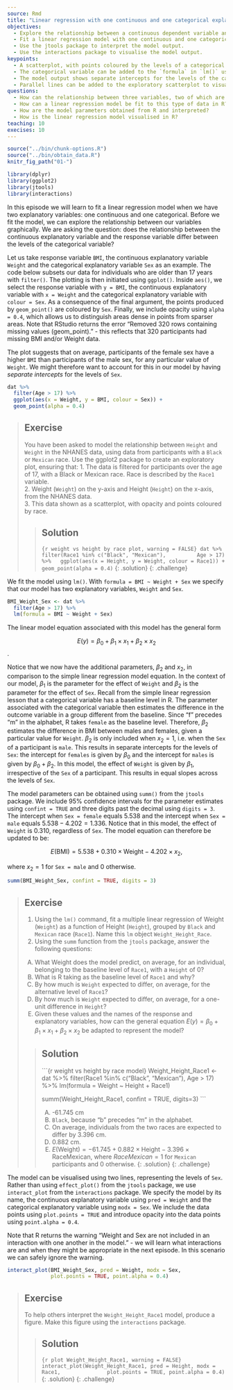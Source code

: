 ---
source: Rmd
title: "Linear regression with one continuous and one categorical explanatory variable"
objectives:
  - Explore the relationship between a continuous dependent variable and two explanatory variables, one continuous and one categorical, using ggplot2. 
  - Fit a linear regression model with one continuous and one categorical explanatory variable using lm(). 
  - Use the jtools package to interpret the model output. 
  - Use the interactions package to visualise the model output.
keypoints:
  - A scatterplot, with points coloured by the levels of a categorical variable, can be used to explore the relationship between two continuous variables and a categorical variable.
  - The categorical variable can be added to the `formula` in `lm()` using a `+`.
  - The model output shows separate intercepts for the levels of the categorical variable. The slope across the levels of the categorical variable is held constant. 
  - Parallel lines can be added to the exploratory scatterplot to visualise the linear regression model. 
questions:
  - How can the relationship between three variables, two of which are continuous and one of which is categorical, be visualised in R?
  - How can a linear regression model be fit to this type of data in R?
  - How are the model parameters obtained from R and interpreted?
  - How is the linear regression model visualised in R?
teaching: 10
execises: 10
---

```{r, include=FALSE}
source("../bin/chunk-options.R")
source("../bin/obtain_data.R")
knitr_fig_path("01-")

library(dplyr)
library(ggplot2)
library(jtools)
library(interactions)
```

In this episode we will learn to fit a linear regression model when we have two explanatory variables: one continuous and one categorical. Before we fit the model, we can explore the relationship between our variables graphically. We are asking the question: does the relationship between the continuous explanatory variable and the response variable differ between the levels of the categorical variable?

Let us take response variable `BMI`, the continuous explanatory variable `Weight` and the categorical explanatory variable `Sex` as an example. The code below subsets our data for individuals who are older than 17 years with `filter()`. The plotting is then initiated using `ggplot()`. Inside `aes()`, we select the response variable with `y = BMI`, the continuous explanatory variable with `x = Weight` and the categorical explanatory variable with `colour = Sex`. As a consequence of the final argument, the points produced by `geom_point()` are coloured by `Sex`. Finally, we include opacity using `alpha = 0.4`, which allows us to distinguish areas dense in points from sparser areas. Note that RStudio returns the error "Removed 320 rows containing missing values (geom_point)." - this reflects that 320 participants had missing BMI and/or Weight data. 

The plot suggests that on average, participants of the female sex have a higher `BMI` than participants of the male sex, for any particular value of `Weight`. We might therefore want to account for this in our model by having *separate intercepts* for the levels of `Sex`.

```{r BMI_Weight_Sex exploratory plot, warning = FALSE}
dat %>%
  filter(Age > 17) %>%
  ggplot(aes(x = Weight, y = BMI, colour = Sex)) +
  geom_point(alpha = 0.4) 
```

> ## Exercise  
> You have been asked to model the relationship between `Height`
> and `Weight` in the NHANES data, using data from participants
> with a `Black` or `Mexican` race. Use the ggplot2
> package to create an exploratory plot, ensuring that:
> 1. The data is filtered for participants over the age of 17, with a 
> Black or Mexican race. Race is described by the `Race1` variable.  
> 2. Weight (`Weight`) on the y-axis and Height (`Height`) on the x-axis, from the NHANES data.  
> 3. This data shown as a scatterplot, with opacity and points coloured by race.
>
> > ## Solution
> > 
> > ```{r weight vs height by race plot, warning = FALSE}
> > dat %>%
> >   filter(Race1 %in% c("Black", "Mexican"),
> >          Age > 17) %>%
> >   ggplot(aes(x = Height, y = Weight, colour = Race1)) +
> >   geom_point(alpha = 0.4)
> > ```
> {: .solution}
{: .challenge}

We fit the model using `lm()`. With `formula = BMI ~ Weight + Sex` we specify that our model has two explanatory variables, `Weight` and `Sex`. 

```{r fit BMI_Weight_Sex}
BMI_Weight_Sex <- dat %>%
  filter(Age > 17) %>%
  lm(formula = BMI ~ Weight + Sex)
```

The linear model equation associated with this model has the general form

$$E(y) = \beta_0 + \beta_1 \times x_1 + \beta_2 \times x_2$$.

Notice that we now have the additional parameters, $\beta_2$ and $x_2$, in comparison to the simple linear regression model equation. In the context of our model, $\beta_1$ is the parameter for the effect of `Weight` and $\beta_2$ is the parameter for the effect of `Sex`. Recall from the simple linear regression lesson that a categorical variable has a baseline level in R. The parameter associated with the categorical variable then estimates the difference in the outcome variable in a group different from the baseline. Since "f" precedes "m" in the alphabet, R takes `female` as the baseline level. Therefore, $\beta_2$ estimates the difference in BMI between males and females, given a particular value for `Weight`. $\beta_2$ is only included when $x_2 = 1$, i.e. when the `Sex` of a participant is `male`. This results in separate intercepts for the levels of `Sex`: the intercept for `females` is given by $\beta_0$ and the intercept for `males` is given by $\beta_0 + \beta_2$. In this model, the effect of `Weight` is given by $\beta_1$, irrespective of the `Sex` of a participant. This results in equal slopes across the levels of `Sex`. 

The model parameters can be obtained using `summ()` from the `jtools` package. We include 95% confidence intervals for the parameter estimates using `confint = TRUE` and three digits past the decimal using `digits = 3`. The intercept when `Sex = female` equals $5.538$ and the intercept when `Sex = male` equals $5.538 - 4.202 = 1.336$. Notice that in this model, the effect of `Weight` is $0.310$, regardless of `Sex`. The model equation can therefore be updated to be:

$$E(\text{BMI}) = 5.538 + 0.310 \times \text{Weight} -4.202 \times x_2,$$  

where $x_2 = 1$ for `Sex = male` and $0$ otherwise. 


```{r summ BMI_Weight_Sex}
summ(BMI_Weight_Sex, confint = TRUE, digits = 3)
```

> ## Exercise  
> 1. Using the `lm()` command, fit a multiple linear regression of Weight
> (`Weight`) as a function of Height (`Height`), grouped by `Black` and `Mexican` race (`Race1`). Name this `lm` object `Weight_Height_Race`.  
> 2. Using the `summ` function from the `jtools` package, answer the following questions:
>   
> A) What Weight does the model predict, on average,
> for an individual, belonging to the baseline level of `Race1`,
> with a `Height` of 0?  
> B) What is R taking as the baseline level of `Race1` and why?  
> C) By how much is `Weight` expected to differ, on average, for
> the alternative level of `Race1`?  
> D) By how much is `Weight` expected to differ, on average, for
> a one-unit difference in `Height`?  
> E) Given these values and the names of the response and explanatory
> variables, how can the general equation $E(y) = \beta_0 + {\beta}_1 
> \times x_1 + {\beta}_2 \times x_2$ be adapted to represent the model? 
>
> > ## Solution
> > 
> > ```{r weight vs height by race model}
> > Weight_Height_Race1 <- dat %>%
> >   filter(Race1 %in% c("Black", "Mexican"),
> >          Age > 17) %>%
> >   lm(formula = Weight ~ Height + Race1)
> > 
> > summ(Weight_Height_Race1, confint = TRUE, digits=3)
> > ```
> > 
> > A) -61.745 cm  
> > B) `Black`, because "b" precedes "m" in the alphabet.  
> > C) On average, individuals from the two races are expected to differ
> > by 3.396 cm.  
> > D) 0.882 cm.  
> > E) $E(\text{Weight}) = -61.745 + 0.882 \times \text{Height} - 3.396 \times \text{RaceMexican}$, where $RaceMexican = 1$ for `Mexican` participants and 
> > $0$ otherwise.
> {: .solution}
{: .challenge}

The model can be visualised using two lines, representing the levels of `Sex`. Rather than using `effect_plot()` from the `jtools` package, we use `interact_plot` from the `interactions` package. We specify the model by its name, the continuous explanatory variable using `pred = Weight` and the categorical explanatory variable using `modx = Sex`. We include the data points using `plot.points = TRUE` and introduce opacity into the data points using `point.alpha = 0.4`. 

Note that R returns the warning "Weight and Sex are not included in an interaction with one another in the model." - we will learn what interactions are and when they might be appropriate in the next episode. In this scenario we can safely ignore the warning.

```{r effect_plot BMI_Weight_Sex, warning = FALSE}
interact_plot(BMI_Weight_Sex, pred = Weight, modx = Sex,
              plot.points = TRUE, point.alpha = 0.4)
```


> ## Exercise  
> To help others interpret the `Weight_Height_Race1` model, produce a figure. 
> Make this figure using the `interactions` package.
>
> > ## Solution
> > ```{r plot Weight_Height_Race1, warning = FALSE}
> > interact_plot(Weight_Height_Race1, pred = Height, modx = Race1,
> >               plot.points = TRUE, point.alpha = 0.4)
> > ```
> {: .solution}
{: .challenge}



